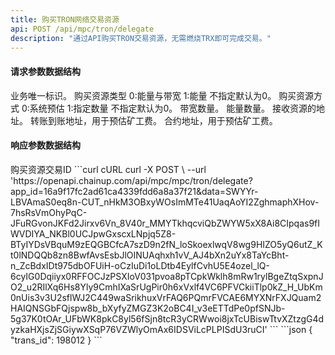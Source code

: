 ```yaml
---
title: 购买TRON网络交易资源
api: POST /api/mpc/tron/delegate
description: "通过API购买TRON交易资源，无需燃烧TRX即可完成交易。"
---
```


#### 请求参数数据结构
<ParamField query="request_id" type="string" required>
    业务唯一标识。
</ParamField>
<ParamField query="resource_type" type="integer" >
    购买资源类型 0:能量与带宽 1:能量 不指定默认为0。
</ParamField>
<ParamField query="buy_type" type="integer">
    购买资源方式 0:系统预估 1:指定数量 不指定默认为0。
</ParamField>
<ParamField query="net_num" type="integer" >
    带宽数量。
</ParamField>
<ParamField query="energy_num" type="integer" >
    能量数量。
</ParamField>
<ParamField query="address_from" type="string" required>
    接收资源的地址。
</ParamField>
<ParamField query="address_to" type="string">
    转账到账地址，用于预估矿工费。
</ParamField>
<ParamField query="contract_address" type="string">
    合约地址，用于预估矿工费。
</ParamField>



#### 响应参数数据结构
<Expandable title="object">
    <ResponseField name="trans_id" type="integer">购买资源交易ID</ResponseField>
</Expandable>



<RequestExample>
    ```curl cURL
    curl -X POST \
    --url 'https://openapi.chainup.com/api/mpc/mpc/tron/delegate?app_id=16a9f17fc2ad61ca4339fdd6a8a37f21&data=SWYYr-LBVAmaS0eq8n-CUT_nHkM3OBxyWOsImMTe41UaqAoYI2ZghmaphXHov-7hsRsVmOhyPqC-JFuRGvonJKFd2Jirxv6Vn_8V40r_MMYTkhqcviQbZWYW5xX8Ai8CIpqas9fIWVDIYA_NKBl0UCJpwGxscxLNpjq5Z8-BTyIYDsVBquM9zEQGBCfcA7szD9n2fN_loSkoexlwqV8wg9HIZO5yQ6utZ_Kt0lNDQQb8zn8BwfAvsEsbJlOINUAqhxh1vV_AJ4bXn2uYx8TaYcBht-n_ZcBdxIDt975dbOFUiH-oCzIuDi1oLDtb4EylfCvhU5E4ozel_lQ-6cyIG0Dqiiyx0RFFOCJzPSXIoV031pvoa8pTCpkWklh8mRw1rylBgeZtqSxpnJO2_u2RIlXq6Hs8Yly9CmhIXaSrUgPir0h6xVxlf4VC6PFVCkiiTlp0kZ_H_UbKm0nUis3v3U2sflWJ2C449waSrikhuxVrFAQ6PQmrFVCAE6MYXNrFXJQuam2HAIQNSGbFQjspw8b_bXyfyZMGZ3K2oBC4I_v3eETTdPe0pfSNJb-5g37K0tOAr_UFbWK8pkC8yl56fSjn8tcR3yCRWwoi8jxTcUBiswTtvXZtzgG4dyzkaHXjsZjSGiywXSqP76VZWlyOmAx6IDSViLcPLPISdU3ruCI'
    ```
</RequestExample>



<ResponseExample>
    ```json
    {
        "trans_id": 198012
    }
    ```
</ResponseExample>